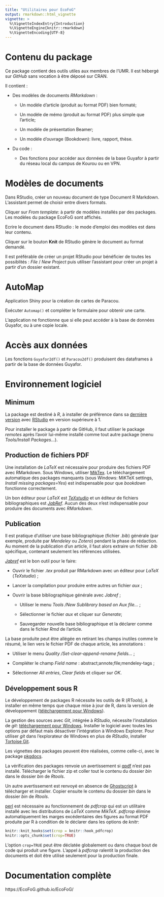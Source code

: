 ```yaml
---
title: "Utilitaires pour EcoFoG"
output: rmarkdown::html_vignette
vignette: >
  %\VignetteIndexEntry{Introduction}
  %\VignetteEngine{knitr::rmarkdown}
  %\VignetteEncoding{UTF-8}
---
```


# Contenu du package

Ce package contient des outils utiles aux membres de l'UMR.
Il est hébergé sur _GitHub_ sans vocation à être déposé sur CRAN.

Il contient :

- Des modèles de documents _RMarkdown_ :

    - Un modèle d'article (produit au format PDF) bien formaté;

    - Un modèle de mémo (produit au format PDF) plus simple que l'article;

    - Un modèle de présentation Beamer;
    
    - Un modèle d'ouvrage (Bookdown): livre, rapport, thèse.
    
- Du code :

    - Des fonctions pour accéder aux données de la base Guyafor à partir du réseau local du campus de Kourou ou en VPN.


# Modèles de documents

Dans RStudio, créer un nouveau document de type Document R Markdown. 
L'assistant permet de choisir entre divers formats.

Cliquer sur _From template_: à partir de modèles installés par des packages. 
Les modèles du package EcoFoG sont affichés.

Ecrire le document dans RStudio : le mode d'emploi des modèles est dans leur contenu. 

Cliquer sur le bouton **Knit** de RStudio génère le document au format demandé.

Il est préférable de créer un projet RStudio pour bénéficier de toutes les possiblités : _File_ / _New Project_ puis utiliser l'assistant pour créer un projet à partir d'un dossier existant.


# AutoMap

Application Shiny pour la création de cartes de Paracou.

Exécuter `Automap()` et compléter le formulaire pour obtenir une carte.

L'application ne fonctionne que si elle peut accéder à la base de données Guyafor, ou à une copie locale.


# Accès aux données

Les fonctions `Guyafor2df()` et `Paracou2df()` produisent des dataframes à partir de la base de données Guyafor.


# Environnement logiciel

## Minimum

La package est destiné à _R_, à installer de préférence dans sa [dernière version](https://cran.r-project.org/) avec [RStudio](https://www.rstudio.com/products/rstudio/download/#download) en version supérieure à 1.

Pour installer le package à partir de GitHub, il faut utiliser le package _remotes_ après l'avoir lui-même installé comme tout autre package (menu _Tools/Install Packages..._).


## Production de fichiers PDF

Une installation de _LaTeX_ est nécessaire pour produire des fichiers PDF avec RMarkdown.
Sous Windows, utiliser [MikTex](https://miktex.org/download).
Le téléchargement automatique des packages manquants (sous Windows: MiKTeX settings, _Install missing packages=Yes_) est indispensable pour que _bookdown_ fonctionne correctement.

Un bon éditeur pour _LaTeX_ est [_TeXstudio_](https://www.texstudio.org/) et un éditeur de fichiers bibliographiques est [_JabRef_](http://www.jabref.org/).
Aucun des deux n'est indispensable pour produire des documents avec _RMarkdown_.


## Publication

Il est pratique d'utiliser une base bibliographique (fichier _.bib_) générale (par exemple, produite par _Mendeley_ ou _Zotero_) pendant la phase de rédaction.
Au moment de la publication d'un article, il faut alors extraire un fichier _.bib_ spécifique, contenant seulement les références utilisées.

[_Jabref_](http://www.jabref.org/) est le bon outil pour le faire:

- Ouvrir le fichier _.tex_ produit par RMarkdown avec un éditeur pour _LaTeX_ (_TeXstudio_) ;

- Lancer la compilation pour produire entre autres un fichier _aux_ ;

- Ouvrir la base bibliographique générale avec _Jabref_ ;

    - Utiliser le menu _Tools /New Sublibrary based on Aux file..._ ;
    
    - Sélectionner le fichier _aux_ et cliquer sur _Generate_;
    
    - Sauvegarder nouvelle base bibliographique et la déclarer comme dans le fichier _Rmd_ de l'article.
    
La base produite peut être allégée en retirant les champs inutiles comme le résumé, le lien vers le fichier PDF de chaque article, les annotations :

- Utiliser le menu _Quality /Set-clear-append-rename fields..._ ;

- Compléter le champ _Field name_ : abstract;annote;file;mendeley-tags ;

- Sélectionner _All entries_,  _Clear fields_ et cliquer sur _OK_.


## Développement sous R

Le développement de packages R nécessite les outils de R (_RTools_), à installer en même temps que chaque mise à jour de R, dans la version de développement ([téléchargement pour Windows](https://cran.r-project.org/bin/windows/Rtools/)).

La gestion des sources avec _Git_, intégrée à _RStudio_, nécessite l'installation de _git_: [téléchargement pour Windows](https://git-for-windows.github.io/).
Installer le logiciel avec toutes les options par défaut mais désactiver l'intégration à Windows Explorer.
Pour utiliser _git_ dans l'explorateur de Windows en plus de _RStudio_, installer [Tortoise Git](https://tortoisegit.org/download/).

Les vignettes des packages peuvent être réalisées, comme celle-ci, avec le package [pkgdocs](https://pkgdown.r-lib.org/).

La vérification des packages renvoie un avertissement si [qpdf](https://sourceforge.net/projects/qpdf/) n'est pas installé.
Télécharger le fichier zip et coller tout le contenu du dossier _bin_ dans le dossier _bin_ de _Rtools_.

Un autre avertissement est renvoyé en absence de [Ghostscript](https://www.ghostscript.com/) à télécharger et installer.
Copier ensuite le contenu du dossier _bin_ dans le dossier _bin_ de _Rtools_.

[perl](https://www.perl.org/) est nécessaire au fonctionnement de _pdfcrop_ qui est un utilitaire installé avec les distributions de _LaTeX_ comme _MikTeX_.
_pdfcrop_ élimine automatiquement les marges excédentaires des figures au format PDF produite par R à condition de le déclarer dans les options de _knitr_: 

```r
knitr::knit_hooks$set(crop = knitr::hook_pdfcrop)
knitr::opts_chunk$set(crop=TRUE)
```
L'option `crop=TRUE` peut être déclatée globalement ou dans chaque bout de code qui produit une figure.
L'appel à _pdfcrop_ ralentit la production des documents et doit être utilisé seulement pour la production finale.


# Documentation complète

https://EcoFoG.github.io/EcoFoG/ 
